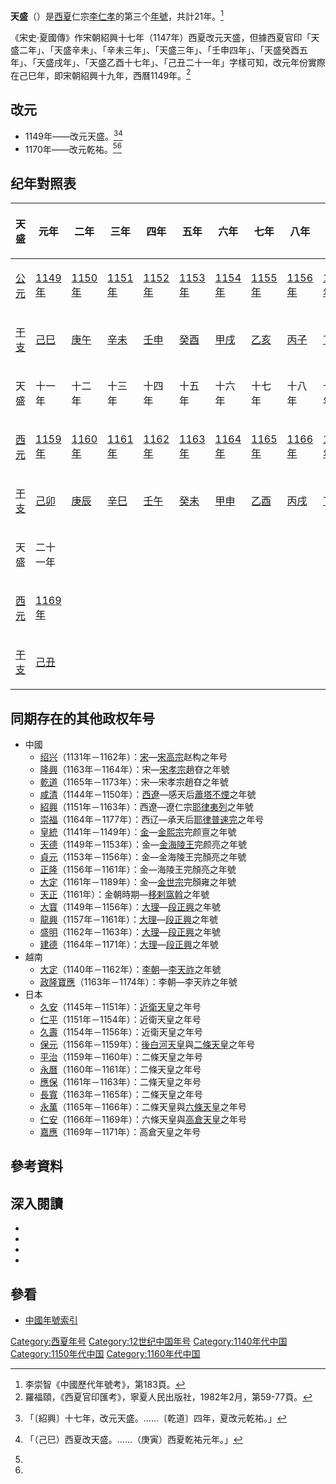 {{Eranamebox|年号=天盛
|起讫时间= 1149年－1169年
|政权= [[西夏|西夏]]
|帝王= 仁宗[[李仁孝|李仁孝]]
|历时= 21年
|timeline= <timeline>
ImageSize  = width:200 height:50
PlotArea   = width:180 height:30 left:10 bottom:20
TimeAxis   = orientation:horizontal
DateFormat = yyyy
Period     = from:1032 till:1227
AlignBars  = early
ScaleMajor = increment:50 start:1032
Colors =
  id:canvas value:rgb(1,1,0.85)
BackgroundColors = canvas:canvas
PlotData =
  width:15 color:black
  bar:era from:start till:end
  bar:era from:1139 till:1193 color:red
  bar:era from:1149 till:1169 color:yellow
</timeline>
|说明=天盛在<span style="color: red;">'''西夏'''</span>及李仁孝時期的位置
}}
'''天盛'''（{{kj|1149年||1169年|}}）是[[西夏|西夏]]仁宗[[李仁孝|李仁孝]]的第三个[[年號|年號]]，共計21年。<ref>李崇智《中國歷代年號考》，第183頁。</ref>

《宋史·夏國傳》作宋朝紹興十七年（1147年）西夏改元天盛，但據西夏官印「天盛二年」、「天盛辛未」、「辛未三年」、「天盛三年」、「壬申四年」、「天盛癸酉五年」、「天盛戌年」、「天盛乙酉十七年」、「己丑二十一年」字樣可知，改元年份實際在己巳年，即宋朝紹興十九年，西曆1149年。<ref>羅福頤，《西夏官印匯考》，寧夏人民出版社，1982年2月，第59-77頁。</ref>

==改元==
*1149年——改元天盛。<ref name="宋史">{{cite wikisource|title=宋史列傳卷第二百四十五外國二夏國下|last=脫脫|wslink=zh:宋史/卷486}}「〔紹興〕十七年，改元天盛。……〔乾道〕四年，夏改元乾祐。」</ref><ref name="佛祖歷代通載">{{cite wikisource|title=佛祖歷代通載卷二十|last=念常|wslink=zh:佛祖歷代通載/卷20}}「（己巳）西夏改天盛。……（庚寅）西夏乾祐元年。」</ref>
*1170年——改元乾祐。<ref name="宋史"/><ref name="佛祖歷代通載"/>

==纪年對照表==
{| class="wikitable"  style="text-align:center;"
!天盛!!元年!!二年!!三年!!四年!!五年!!六年!!七年!!八年!!九年!!十年
|-
![[公元|公元]]
|[[1149年|1149年]]||[[1150年|1150年]]||[[1151年|1151年]]||[[1152年|1152年]]||[[1153年|1153年]]||[[1154年|1154年]]||[[1155年|1155年]]||[[1156年|1156年]]||[[1157年|1157年]]||[[1158年|1158年]]
|-
![[干支|干支]]
|[[己巳|己巳]]||[[庚午|庚午]]||[[辛未|辛未]]||[[壬申|壬申]]||[[癸酉|癸酉]]||[[甲戌|甲戌]]||[[乙亥|乙亥]]||[[丙子|丙子]]||[[丁丑|丁丑]]||[[戊寅|戊寅]]
|-
!天盛!!十一年!!十二年!!十三年!!十四年!!十五年!!十六年!!十七年!!十八年!!十九年!!二十年
|-
![[西元|西元]]
|[[1159年|1159年]]||[[1160年|1160年]]||[[1161年|1161年]]||[[1162年|1162年]]||[[1163年|1163年]]||[[1164年|1164年]]||[[1165年|1165年]]||[[1166年|1166年]]||[[1167年|1167年]]||[[1168年|1168年]]
|-
![[干支|干支]]
|[[己卯|己卯]]||[[庚辰|庚辰]]|| [[辛巳|辛巳]]|| [[壬午|壬午]]||[[癸未|癸未]]||[[甲申|甲申]]||[[乙酉|乙酉]]||[[丙戌|丙戌]]||[[丁亥|丁亥]]||[[戊子|戊子]]
|-
!天盛!!二十一年
|-
![[西元|西元]]
|[[1169年|1169年]]
|-
![[干支|干支]]
|[[己丑|己丑]]
|}

==同期存在的其他政权年号==
*中國
**[[绍兴_(南宋)|绍兴]]（1131年－1162年）：[[南宋|宋]]—[[宋高宗|宋高宗]]赵构之年号
**[[隆興|隆興]]（1163年－1164年）：宋—[[宋孝宗|宋孝宗]]趙昚之年號
**[[乾道_(南宋)|乾道]]（1165年－1173年）：宋—宋孝宗趙昚之年號
**[[咸清|咸清]]（1144年－1150年）：[[西遼|西遼]]—感天后[[蕭塔不煙|蕭塔不煙]]之年號
**[[紹興_(西遼)|紹興]]（1151年－1163年）：西遼—遼仁宗[[耶律夷列|耶律夷列]]之年號
**[[崇福|崇福]]（1164年－1177年）：西辽—承天后[[耶律普速完|耶律普速完]]之年号
**[[皇統|皇統]]（1141年－1149年）：[[金朝|金]]—[[金熙宗|金熙宗]]完颜亶之年號
**[[天德_(金朝)|天德]]（1149年－1153年）：金—[[金海陵王|金海陵王]]完颜亮之年號
**[[貞元_(金朝)|貞元]]（1153年－1156年）：金—金海陵王完顏亮之年號
**[[正隆|正隆]]（1156年－1161年）：金—海陵王完顏亮之年號
**[[大定_(金朝)|大定]]（1161年－1189年）：金—[[金世宗|金世宗]]完顏雍之年號
**[[天正_(移剌窩斡)|天正]]（1161年）：金朝時期—[[移剌窩斡|移剌窩斡]]之年號
**[[大寳_(大理)|大寳]]（1149年－1156年）：[[大理國|大理]]—[[段正興|段正興]]之年號
**[[龍興_(大理)|龍興]]（1157年－1161年）：[[大理國|大理]]—[[段正興|段正興]]之年號
**[[盛明|盛明]]（1162年－1163年）：[[大理國|大理]]—[[段正興|段正興]]之年號
**[[建德_(大理)|建德]]（1164年－1171年）：[[大理國|大理]]—[[段正興|段正興]]之年號
*越南
**[[大定_(越南)|大定]]（1140年－1162年）：[[李朝_(越南)|李朝]]—[[李天祚|李天祚]]之年號
**[[政隆寶應|政隆寶應]]（1163年－1174年）：李朝—李天祚之年號
*日本
**[[久安|久安]]（1145年－1151年）：[[近衛天皇|近衛天皇]]之年号
**[[仁平_(日本)|仁平]]（1151年－1154年）：近衛天皇之年号
**[[久壽|久壽]]（1154年－1156年）：近衛天皇之年号
**[[保元|保元]]（1156年－1159年）：[[後白河天皇|後白河天皇]]與[[二條天皇|二條天皇]]之年号
**[[平治_(日本)|平治]]（1159年－1160年）：二條天皇之年号
**[[永曆_(日本)|永曆]]（1160年－1161年）：二條天皇之年号
**[[應保|應保]]（1161年－1163年）：二條天皇之年号
**[[長寬|長寬]]（1163年－1165年）：二條天皇之年号
**[[永萬|永萬]]（1165年－1166年）：二條天皇與[[六條天皇|六條天皇]]之年号
**[[仁安_(日本)|仁安]]（1166年－1169年）：六條天皇與[[高倉天皇|高倉天皇]]之年号
**[[嘉應_(日本)|嘉應]]（1169年－1171年）：高倉天皇之年号

==參考資料==
{{Reflist}}

==深入閱讀==
<div>
*{{Cite book|author=李崇智|title=中國歷代年號考|format=|url=|date=2004年12月|publisher=中華書局|location=北京|id=ISBN 7101025129}}
*{{Cite book|author=鄧洪波|title=東亞歷史年表|format=pdf|url=http://www.eastasia.ntu.edu.tw/chinese/05_a04.htm|date=2005年3月|publisher=國立臺灣大學東亞經典與文化研究計劃|location=臺北|id=ISBN 9789860005189|access-date=2021-12-13|archive-date=2007-08-25|archive-url=https://web.archive.org/web/20070825002742/http://www.eastasia.ntu.edu.tw/chinese/05_a04.htm}}
*{{Cite book|author=長部和雄|title=西夏紀年考（上）|format=pdf|url=https://repository.kulib.kyoto-u.ac.jp/dspace/bitstream/2433/247949/1/shirin_018_3_420.pdf|date=1933年7月1日|publisher=京都大學|location=東京|id=ISBN|access-date=2021年12月13日|archive-date=2021年12月9日|archive-url=https://web.archive.org/web/20211209150023/https://repository.kulib.kyoto-u.ac.jp/dspace/bitstream/2433/247949/1/shirin_018_3_420.pdf}}
*{{Cite book|author=長部和雄|title=西夏紀年考（下）|format=pdf|url=https://repository.kulib.kyoto-u.ac.jp/dspace/bitstream/2433/247970/1/shirin_018_4_657.pdf|date=1933年10月1日|publisher=京都大學|location=東京|id=ISBN|access-date=2021年12月18日|archive-date=2021年12月18日|archive-url=https://web.archive.org/web/20211218133522/https://repository.kulib.kyoto-u.ac.jp/dspace/bitstream/2433/247970/1/shirin_018_4_657.pdf}}
</div>

==參看==
*[[中国年号列表#西夏|中國年號索引]]

{{年号|[[人慶|人慶]]|[[中国年号列表|西夏年号]]|[[乾祐_(西夏)|乾祐]]}}
{{西夏年号}}

[[Category:西夏年号|Category:西夏年号]]
[[Category:12世纪中国年号|Category:12世纪中国年号]]
[[Category:1140年代中国|Category:1140年代中国]]
[[Category:1150年代中国|Category:1150年代中国]]
[[Category:1160年代中国|Category:1160年代中国]]